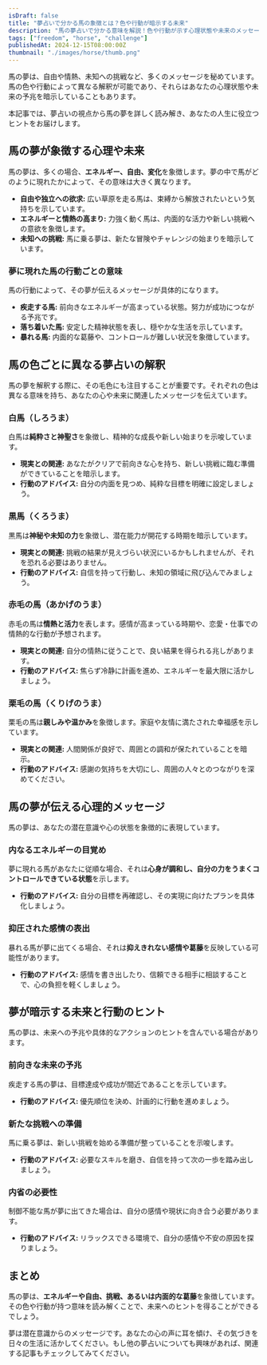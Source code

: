 ```yaml
---
isDraft: false
title: "夢占いで分かる馬の象徴とは？色や行動が暗示する未来"
description: "馬の夢占いで分かる意味を解説！色や行動が示す心理状態や未来のメッセージを分かりやすく紹介します。"
tags: ["freedom", "horse", "challenge"]
publishedAt: 2024-12-15T08:00:00Z
thumbnail: "./images/horse/thumb.png"
---
```


馬の夢は、自由や情熱、未知への挑戦など、多くのメッセージを秘めています。馬の色や行動によって異なる解釈が可能であり、それらはあなたの心理状態や未来の予兆を暗示していることもあります。

本記事では、夢占いの視点から馬の夢を詳しく読み解き、あなたの人生に役立つヒントをお届けします。

<TableOfContents />

<AdUnitToc />

## 馬の夢が象徴する心理や未来

馬の夢は、多くの場合、<strong>エネルギー、自由、変化</strong>を象徴します。夢の中で馬がどのように現れたかによって、その意味は大きく異なります。

- <strong>自由や独立への欲求:</strong> 広い草原を走る馬は、束縛から解放されたいという気持ちを示しています。
- <strong>エネルギーと情熱の高まり:</strong> 力強く動く馬は、内面的な活力や新しい挑戦への意欲を象徴します。
- <strong>未知への挑戦:</strong> 馬に乗る夢は、新たな冒険やチャレンジの始まりを暗示しています。

### 夢に現れた馬の行動ごとの意味

馬の行動によって、その夢が伝えるメッセージが具体的になります。

- <strong>疾走する馬:</strong> 前向きなエネルギーが高まっている状態。努力が成功につながる予兆です。
- <strong>落ち着いた馬:</strong> 安定した精神状態を表し、穏やかな生活を示しています。
- <strong>暴れる馬:</strong> 内面的な葛藤や、コントロールが難しい状況を象徴しています。

<AdUnit />

## 馬の色ごとに異なる夢占いの解釈

馬の夢を解釈する際に、その毛色にも注目することが重要です。それぞれの色は異なる意味を持ち、あなたの心や未来に関連したメッセージを伝えています。

### 白馬（しろうま）

白馬は<strong>純粋さと神聖さ</strong>を象徴し、精神的な成長や新しい始まりを示唆しています。

- <strong>現実との関連:</strong> あなたがクリアで前向きな心を持ち、新しい挑戦に臨む準備ができていることを暗示します。
- <strong>行動のアドバイス:</strong> 自分の内面を見つめ、純粋な目標を明確に設定しましょう。

### 黒馬（くろうま）

黒馬は<strong>神秘や未知の力</strong>を象徴し、潜在能力が開花する時期を暗示しています。

- <strong>現実との関連:</strong> 挑戦の結果が見えづらい状況にいるかもしれませんが、それを恐れる必要はありません。
- <strong>行動のアドバイス:</strong> 自信を持って行動し、未知の領域に飛び込んでみましょう。

### 赤毛の馬（あかげのうま）

赤毛の馬は<strong>情熱と活力</strong>を表します。感情が高まっている時期や、恋愛・仕事での情熱的な行動が予想されます。

- <strong>現実との関連:</strong> 自分の情熱に従うことで、良い結果を得られる兆しがあります。
- <strong>行動のアドバイス:</strong> 焦らず冷静に計画を進め、エネルギーを最大限に活かしましょう。

### 栗毛の馬（くりげのうま）

栗毛の馬は<strong>親しみや温かみ</strong>を象徴します。家庭や友情に満たされた幸福感を示しています。

- <strong>現実との関連:</strong> 人間関係が良好で、周囲との調和が保たれていることを暗示。
- <strong>行動のアドバイス:</strong> 感謝の気持ちを大切にし、周囲の人々とのつながりを深めてください。

<AdUnit />

## 馬の夢が伝える心理的メッセージ

馬の夢は、あなたの潜在意識や心の状態を象徴的に表現しています。

### 内なるエネルギーの目覚め

夢に現れる馬があなたに従順な場合、それは<strong>心身が調和し、自分の力をうまくコントロールできている状態</strong>を示します。

- <strong>行動のアドバイス:</strong> 自分の目標を再確認し、その実現に向けたプランを具体化しましょう。

### 抑圧された感情の表出

暴れる馬が夢に出てくる場合、それは<strong>抑えきれない感情や葛藤</strong>を反映している可能性があります。

- <strong>行動のアドバイス:</strong> 感情を書き出したり、信頼できる相手に相談することで、心の負担を軽くしましょう。

<AdUnit />

## 夢が暗示する未来と行動のヒント

馬の夢は、未来への予兆や具体的なアクションのヒントを含んでいる場合があります。

### 前向きな未来の予兆

疾走する馬の夢は、目標達成や成功が間近であることを示しています。

- <strong>行動のアドバイス:</strong> 優先順位を決め、計画的に行動を進めましょう。

### 新たな挑戦への準備

馬に乗る夢は、新しい挑戦を始める準備が整っていることを示唆します。

- <strong>行動のアドバイス:</strong> 必要なスキルを磨き、自信を持って次の一歩を踏み出しましょう。

### 内省の必要性

制御不能な馬が夢に出てきた場合は、自分の感情や現状に向き合う必要があります。

- <strong>行動のアドバイス:</strong> リラックスできる環境で、自分の感情や不安の原因を探りましょう。

<AdUnit />

## まとめ

馬の夢は、<strong>エネルギーや自由、挑戦、あるいは内面的な葛藤</strong>を象徴しています。その色や行動が持つ意味を読み解くことで、未来へのヒントを得ることができるでしょう。

夢は潜在意識からのメッセージです。あなたの心の声に耳を傾け、その気づきを日々の生活に活かしてください。もし他の夢占いについても興味があれば、関連する記事もチェックしてみてください。
